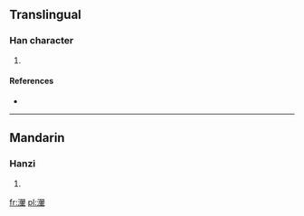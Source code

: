 ==Translingual==

===Han character===
{{Han char|rn=85|rad=水|as=15|sn=18|four=|canj=水尸一十 (ESMJ), X水尸一十 (XESMJ)}}

# {{defn|Han|sort=水15}}

====References====
* {{Han ref|kx=0658.380|dkj=18595|dj=1068.320|hdz=31781.050|uh=7008|ud=28680}}

----

==Mandarin==

===Hanzi===
{{cmn-hanzi|pin=[[huī]] ([[hui1]])|wg=hui<sup>1</sup>}}

# {{defn|Mandarin|sort=水15}}

[[fr:瀈]]
[[pl:瀈]]
